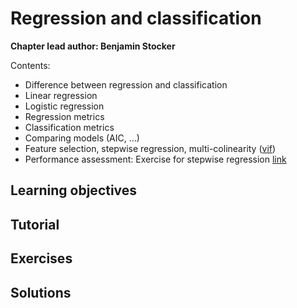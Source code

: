 # Regression and classification {#regression_classification}

**Chapter lead author: Benjamin Stocker**

Contents:

- Difference between regression and classification
- Linear regression
- Logistic regression
- Regression metrics
- Classification metrics
- Comparing models (AIC, ...)
- Feature selection, stepwise regression, multi-colinearity ([vif](http://www.sthda.com/english/articles/39-regression-model-diagnostics/160-multicollinearity-essentials-and-vif-in-r/))
- Performance assessment: Exercise for stepwise regression [link](https://stineb.github.io/esds_book/ch-08.html)

## Learning objectives

## Tutorial

## Exercises

## Solutions